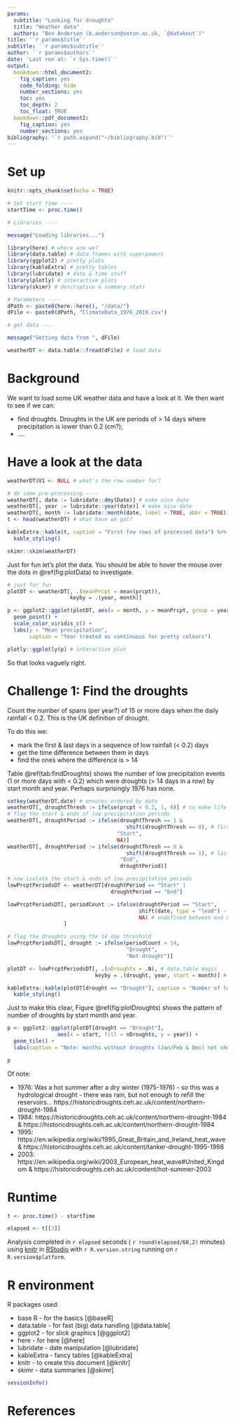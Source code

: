 ```yaml
---
params:
  subtitle: "Looking for droughts"
  title: "Weather data"
  authors: "Ben Anderson (b.anderson@soton.ac.uk, `@dataknut`)"
title: '`r params$title`'
subtitle: '`r params$subtitle`'
author: '`r params$authors`'
date: 'Last run at: `r Sys.time()`'
output:
  bookdown::html_document2:
    fig_caption: yes
    code_folding: hide
    number_sections: yes
    toc: yes
    toc_depth: 2
    toc_float: TRUE
  bookdown::pdf_document2:
    fig_caption: yes
    number_sections: yes
bibliography: '`r path.expand("~/bibliography.bib")`'
---
```



# Set up

```r

knitr::opts_chunk$set(echo = TRUE)

# Set start time ----
startTime <- proc.time()

# Libraries ----

message("Loading libraries...")

library(here) # where are we?
library(data.table) # data frames with superpowers
library(ggplot2) # pretty plots
library(kableExtra) # pretty tables
library(lubridate) # date & time stuff
library(plotly) # interactive plots
library(skimr) # descriptive & summary stats

# Parameters ----
dPath <- paste0(here::here(), "/data/")
dFile <- paste0(dPath, "ClimateData_1976_2019.csv")

# get data ----

message("Getting data from ", dFile)

weatherDT <- data.table::fread(dFile) # load data
```

# Background

We want to load some UK weather data and have a look at it. We then want to see if we can:

 * find droughts. Droughts in the UK are periods of > 14 days where precipitation is lower than 0.2 (cm?);
 * ....

# Have a look at the data

```r
weatherDT$V1 <- NULL # what's the row number for?

# do some pre-processing ----
weatherDT[, date := lubridate::dmy(Date)] # make nice date
weatherDT[, year := lubridate::year(date)] # make nice date
weatherDT[, month := lubridate::month(date, label = TRUE, abbr = TRUE)] # make nice date
t <- head(weatherDT) # what have we got?

kableExtra::kable(t, caption = "First few rows of processed data") %>%
  kable_styling()

skimr::skim(weatherDT)
```


Just for fun let's plot the data. You should be able to hover the mouse over the dots in \@ref(fig:plotData) to investigate.

```r
# just for fun
plotDT <- weatherDT[, .(meanPrcpt = mean(prcpt)), 
                    keyby = .(year, month)]

p <- ggplot2::ggplot(plotDT, aes(x = month, y = meanPrcpt, group = year, colour = year)) +
  geom_point() +
  scale_color_viridis_c() +
  labs(y = "Mean precipitation",
       caption = "Year treated as continuous for pretty colours")

plotly::ggplotly(p) # interactive plot
```

So that looks vaguely right.

# Challenge 1: Find the droughts

Count the number of spans (per year?) of 15 or more days when the daily rainfall < 0.2. This is the UK definition of drought.

To do this we:

 * mark the first & last days in a sequence of low rainfall (< 0.2) days
 * get the time difference between them in days
 * find the ones where the difference is > 14

Table \@ref(tab:findDroughts) shows the number of low precipitation events (1 or more days with < 0.2) which were droughts (> 14 days in a row) by start month and year. Perhaps surprisingly 1976 has none.

```r

setkey(weatherDT,date) # ensures ordered by date
weatherDT[, droughtThresh := ifelse(prcpt < 0.2, 1, 0)] # to make life easier
# flag the start & ends of low precipitation periods
weatherDT[, droughtPeriod := ifelse(droughtThresh == 1 & 
                                      shift(droughtThresh == 0), # first of 1 -> n days with low
                                   "Start", 
                                   NA)] 
weatherDT[, droughtPeriod := ifelse(droughtThresh == 0 & 
                                      shift(droughtThresh == 1), # last of 1 -> n days with low
                                    "End", 
                                    droughtPeriod)] 

# now isolate the start & ends of low precipitation periods
lowPrcptPeriodsDT <- weatherDT[droughtPeriod == "Start" | 
                                 droughtPeriod == "End"]

lowPrcptPeriodsDT[, periodCount := ifelse(droughtPeriod == "Start",
                                          shift(date, type = "lead") - date, # n days between start & end (they are ordered)
                                          NA) # undefined between end & start (we don't care about periods between droughts for now)
                  ] 

# flag the droughts using the 14 day threshold
lowPrcptPeriodsDT[, drought := ifelse(periodCount > 14, 
                                      "Drought", 
                                      "Not drought")]

plotDT <- lowPrcptPeriodsDT[, .(nDroughts = .N), # data.table magic
                            keyby = .(drought, year, start = month)] # add up number of droughts/no droughts in these periods of low precip

kableExtra::kable(plotDT[drought == "Drought"], caption = "Number of low precipitation periods that were droughts by year") %>%
  kable_styling()
```

Just to make this clear, Figure \@ref(fig:plotDroughts) shows the pattern of number of droughts by start month and year.

```r
p <- ggplot2::ggplot(plotDT[drought == "Drought"], 
                aes(x = start, fill = nDroughts, y = year)) +
  geom_tile() +
  labs(caption = "Note: months without droughts (Jan/Feb & Dec) not shown")

p
```

Of note:

 * 1976: Was a hot summer after a dry winter (1975-1976) - so this was a hydrological drought - there was rain, but not enough to refill the reservoirs... https://historicdroughts.ceh.ac.uk/content/northern-drought-1984
 * 1984: https://historicdroughts.ceh.ac.uk/content/northern-drought-1984 & https://historicdroughts.ceh.ac.uk/content/northern-drought-1984
 * 1995: https://en.wikipedia.org/wiki/1995_Great_Britain_and_Ireland_heat_wave & https://historicdroughts.ceh.ac.uk/content/tanker-drought-1995-1998
 * 2003: https://en.wikipedia.org/wiki/2003_European_heat_wave#United_Kingdom & https://historicdroughts.ceh.ac.uk/content/hot-summer-2003 

# Runtime


```r
t <- proc.time() - startTime

elapsed <- t[[3]]
```

Analysis completed in `r elapsed` seconds ( `r round(elapsed/60,2)` minutes) using [knitr](https://cran.r-project.org/package=knitr) in [RStudio](http://www.rstudio.com) with `r R.version.string` running on `r R.version$platform`.

# R environment

R packages used:

 * base R - for the basics [@baseR]
 * data.table - for fast (big) data handling [@data.table]
 * ggplot2 - for slick graphics [@ggplot2]
 * here - for here [@here]
 * lubridate - date manipulation [@lubridate]
 * kableExtra - fancy tables [@kableExtra]
 * knitr - to create this document [@knitr]
 * skimr - data summaries [@skimr]
 
```r
sessionInfo()
```


# References


